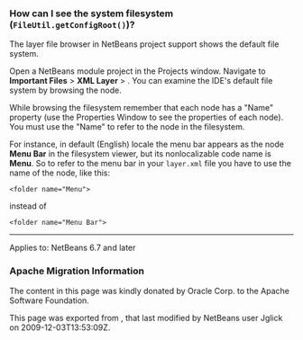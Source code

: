 <!--

    Licensed to the Apache Software Foundation (ASF) under one
    or more contributor license agreements.  See the NOTICE file
    distributed with this work for additional information
    regarding copyright ownership.  The ASF licenses this file
    to you under the Apache License, Version 2.0 (the
    "License"); you may not use this file except in compliance
    with the License.  You may obtain a copy of the License at

      http://www.apache.org/licenses/LICENSE-2.0

    Unless required by applicable law or agreed to in writing,
    software distributed under the License is distributed on an
    "AS IS" BASIS, WITHOUT WARRANTIES OR CONDITIONS OF ANY
    KIND, either express or implied.  See the License for the
    specific language governing permissions and limitations
    under the License.

-->

===How can I see the system filesystem (<tt>FileUtil.getConfigRoot()</tt>)?===

The layer file browser in NetBeans project support shows the default file system.

Open a NetBeans module project in the Projects window. Navigate to '''Important Files''' > '''XML Layer''' > '''<this layer in context>'''. You can examine the IDE's default file system by browsing the '''<this layer in context>''' node. 

While browsing the filesystem remember that each node has a "Name" property (use the Properties Window to see the properties of each node). You must use the "Name" to refer to the node in the filesystem.

For instance, in default (English) locale the menu bar appears as the node '''Menu Bar''' in the filesystem viewer, but its nonlocalizable code name is '''Menu'''. So to refer to the menu bar
in your <tt>layer.xml</tt> file you have to use the name of the node, like this:

<pre>
<folder name="Menu">
</pre>

instead of

<pre>
<folder name="Menu Bar">
</pre>

------

Applies to: NetBeans 6.7 and later

===Apache Migration Information===

The content in this page was kindly donated by Oracle Corp. to the
Apache Software Foundation.

This page was exported from , 
that last modified by NetBeans user Jglick 
on 2009-12-03T13:53:09Z.

